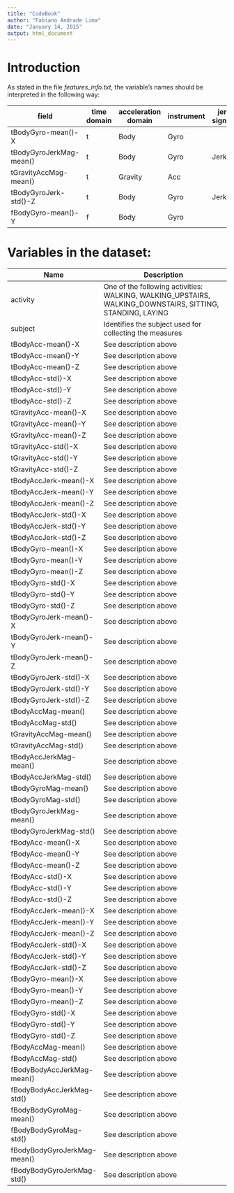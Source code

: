 ```yaml
---
title: "CodeBook"
author: "Fabiano Andrade Lima"
date: "January 14, 2015"
output: html_document
---
```


# Introduction

As stated in the file *features_info.txt*, the variable's names should be interpreted in the following way:

field                   |time domain   | acceleration domain  | instrument  | jerk signals | magnitude | aggregation function | axis
----------------------- |-----------   | -------------------  | ----------  | ------------ | --------- | -------------------- | ----
tBodyGyro-mean()-X      |    t         | Body                 |Gyro         |              |           |       mean()         |  -X
tBodyGyroJerkMag-mean() |    t         | Body                 |Gyro         | Jerk         | Mag       |       mean()         |
tGravityAccMag-mean()   |    t         | Gravity              |Acc          |              | Mag       |       mean()         |
tBodyGyroJerk-std()-Z   |    t         | Body                 |Gyro         | Jerk         |           |       Std()          |  -Z
fBodyGyro-mean()-Y      |    f         | Body                 |Gyro         |              |           |       mean()         |  -Y


# Variables in the dataset:

Name     |Description
-----    |----------
activity| One of the following activities: WALKING, WALKING_UPSTAIRS, WALKING_DOWNSTAIRS, SITTING, STANDING, LAYING
subject| Identifies the subject used for collecting the measures
tBodyAcc-mean()-X|See description above
tBodyAcc-mean()-Y|See description above
tBodyAcc-mean()-Z|See description above
tBodyAcc-std()-X|See description above
tBodyAcc-std()-Y|See description above
tBodyAcc-std()-Z|See description above
tGravityAcc-mean()-X|See description above
tGravityAcc-mean()-Y|See description above
tGravityAcc-mean()-Z|See description above
tGravityAcc-std()-X|See description above
tGravityAcc-std()-Y|See description above
tGravityAcc-std()-Z|See description above
tBodyAccJerk-mean()-X|See description above
tBodyAccJerk-mean()-Y|See description above
tBodyAccJerk-mean()-Z|See description above
tBodyAccJerk-std()-X|See description above
tBodyAccJerk-std()-Y|See description above
tBodyAccJerk-std()-Z|See description above
tBodyGyro-mean()-X|See description above
tBodyGyro-mean()-Y|See description above
tBodyGyro-mean()-Z|See description above
tBodyGyro-std()-X|See description above
tBodyGyro-std()-Y|See description above
tBodyGyro-std()-Z|See description above
tBodyGyroJerk-mean()-X|See description above
tBodyGyroJerk-mean()-Y|See description above
tBodyGyroJerk-mean()-Z|See description above
tBodyGyroJerk-std()-X|See description above
tBodyGyroJerk-std()-Y|See description above
tBodyGyroJerk-std()-Z|See description above
tBodyAccMag-mean()|See description above
tBodyAccMag-std()|See description above
tGravityAccMag-mean()|See description above
tGravityAccMag-std()|See description above
tBodyAccJerkMag-mean()|See description above
tBodyAccJerkMag-std()|See description above
tBodyGyroMag-mean()|See description above
tBodyGyroMag-std()|See description above
tBodyGyroJerkMag-mean()|See description above
tBodyGyroJerkMag-std()|See description above
fBodyAcc-mean()-X|See description above
fBodyAcc-mean()-Y|See description above
fBodyAcc-mean()-Z|See description above
fBodyAcc-std()-X|See description above
fBodyAcc-std()-Y|See description above
fBodyAcc-std()-Z|See description above
fBodyAccJerk-mean()-X|See description above
fBodyAccJerk-mean()-Y|See description above
fBodyAccJerk-mean()-Z|See description above
fBodyAccJerk-std()-X|See description above
fBodyAccJerk-std()-Y|See description above
fBodyAccJerk-std()-Z|See description above
fBodyGyro-mean()-X|See description above
fBodyGyro-mean()-Y|See description above
fBodyGyro-mean()-Z|See description above
fBodyGyro-std()-X|See description above
fBodyGyro-std()-Y|See description above
fBodyGyro-std()-Z|See description above
fBodyAccMag-mean()|See description above
fBodyAccMag-std()|See description above
fBodyBodyAccJerkMag-mean()|See description above
fBodyBodyAccJerkMag-std()|See description above
fBodyBodyGyroMag-mean()|See description above
fBodyBodyGyroMag-std()|See description above
fBodyBodyGyroJerkMag-mean()|See description above
fBodyBodyGyroJerkMag-std()|See description above
